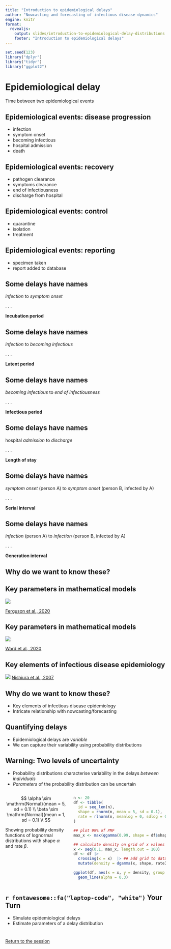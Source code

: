 ```yaml
---
title: "Introduction to epidemiological delays"
author: "Nowcasting and forecasting of infectious disease dynamics"
engine: knitr
format:
  revealjs:
    output: slides/introduction-to-epidemiological-delay-distributions.html
    footer: "Introduction to epidemiological delays"
---
```


```r
set.seed(123)
library("dplyr")
library("tidyr")
library("ggplot2")
```

# Epidemiological delay

Time between two epidemiological events

## Epidemiological events: disease progression

-   infection
-   symptom onset
-   becoming infectious
-   hospital admission
-   death

## Epidemiological events: recovery

-   pathogen clearance
-   symptoms clearance
-   end of infectiousness
-   discharge from hospital

## Epidemiological events: control

-   quarantine
-   isolation
-   treatment

## Epidemiological events: reporting

-   specimen taken
-   report added to database

## Some delays have names

*infection* to *symptom onset*

. . .

**Incubation period**

## Some delays have names

*infection* to *becoming infectious*

. . .

**Latent period**

## Some delays have names

*becoming infectious* to *end of infectiousness*

. . .

**Infectious period**

## Some delays have names

hospital *admission* to *discharge*

. . .

**Length of stay**

## Some delays have names

*symptom onset* (person A) to *symptom onset* (person B, infected by A)

. . .

**Serial interval**

## Some delays have names

*infection* (person A) to *infection* (person B, infected by A)

. . .

**Generation interval**

## Why do we want to know these?

## Key parameters in mathematical models {.smaller}

![](figures/ferguson2020.png)

[Ferguson et al., 2020](https://doi.org/10.25561/77482)

## Key parameters in mathematical models {.smaller}

![](figures/ward2022.png)

[Ward et al., 2020](https://doi.org/10.25561/77482)

## Key elements of infectious disease epidemiology {.smaller}

![](figures/nishiura2007.png) [Nishiura et al., 2007](https://doi.org/10.1186/1742-7622-4-2)

## Why do we want to know these?

-   Key elements of infectious disease epidemiology
-   Intricate relationship with nowcasting/forecasting

## Quantifying delays

-   Epidemiological delays are *variable*
-   We can capture their variability using probability distributions

## Warning: Two levels of uncertainty {.smaller background-color="#000000" transition="fade-in"}

-   Probability distributions characterise variability in the delays *between individuals*
-   *Parameters* of the probability distribution can be uncertain

::::: columns
::: {.column width="40%"}
$$
\alpha \sim \mathrm{Normal}(mean = 5, sd = 0.1) \\
\beta \sim \mathrm{Normal}(mean = 1, sd = 0.1) \\
$$

Showing probability density functions of lognormal distributions with shape $\alpha$ and rate $\beta$.
:::

::: {.column width="60%"}
```r
n <- 20
df <- tibble(
  id = seq_len(n), 
  shape = rnorm(n, mean = 5, sd = 0.1), 
  rate = rlnorm(n, meanlog = 0, sdlog = 0.1)
)

## plot 99% of PMF
max_x <- max(qgamma(0.99, shape = df$shape, rate = df$rate))

## calculate density on grid of x values
x <- seq(0.1, max_x, length.out = 100)
df <- df |>
  crossing(x = x)  |> ## add grid to data frame
  mutate(density = dgamma(x, shape, rate))

ggplot(df, aes(x = x, y = density, group = id)) +
  geom_line(alpha = 0.3)
```
:::
:::::

## `r fontawesome::fa("laptop-code", "white")` Your Turn {background-color="#447099" transition="fade-in"}

-   Simulate epidemiological delays
-   Estimate parameters of a delay distribution

# 

[Return to the session](../delay-distributions)
